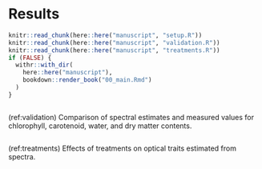 # Results

```r
knitr::read_chunk(here::here("manuscript", "setup.R"))
knitr::read_chunk(here::here("manuscript", "validation.R"))
knitr::read_chunk(here::here("manuscript", "treatments.R"))
if (FALSE) {
  withr::with_dir(
    here::here("manuscript"),
    bookdown::render_book("00_main.Rmd")
  )
}
```

```r
```

(ref:validation) Comparison of spectral estimates and measured values for chlorophyll, carotenoid, water, and dry matter contents.

```r
```

(ref:treatments) Effects of treatments on optical traits estimated from spectra.

```r
```
